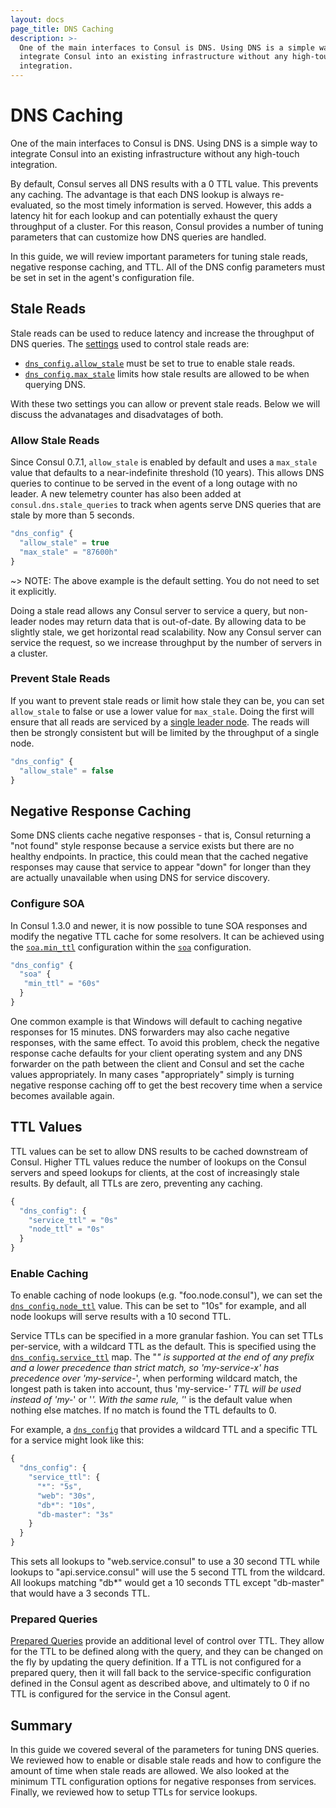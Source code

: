 ```yaml
---
layout: docs
page_title: DNS Caching
description: >-
  One of the main interfaces to Consul is DNS. Using DNS is a simple way to
  integrate Consul into an existing infrastructure without any high-touch
  integration.
---
```


# DNS Caching

One of the main interfaces to Consul is DNS. Using DNS is a simple way to
integrate Consul into an existing infrastructure without any high-touch
integration.

By default, Consul serves all DNS results with a 0 TTL value. This prevents
any caching. The advantage is that each DNS lookup is always re-evaluated,
so the most timely information is served. However, this adds a latency hit
for each lookup and can potentially exhaust the query throughput of a cluster.
For this reason, Consul provides a number of tuning parameters that can
customize how DNS queries are handled.

In this guide, we will review important parameters for tuning
stale reads, negative response caching, and TTL. All of the DNS config
parameters must be set in set in the agent's configuration file.

<a name="stale"></a>

## Stale Reads

Stale reads can be used to reduce latency and increase the throughput
of DNS queries. The [settings](/docs/agent/options) used to control stale reads
are:

- [`dns_config.allow_stale`](/docs/agent/options#allow_stale) must be
  set to true to enable stale reads.
- [`dns_config.max_stale`](/docs/agent/options#max_stale) limits how stale results
  are allowed to be when querying DNS.

With these two settings you can allow or prevent stale reads. Below we will discuss
the advanatages and disadvatages of both.

### Allow Stale Reads

Since Consul 0.7.1, `allow_stale` is enabled by default and uses a `max_stale`
value that defaults to a near-indefinite threshold (10 years).
This allows DNS queries to continue to be served in the event
of a long outage with no leader. A new telemetry counter has also been added at
`consul.dns.stale_queries` to track when agents serve DNS queries that are stale
by more than 5 seconds.

```javascript
"dns_config" {
  "allow_stale" = true
  "max_stale" = "87600h"
}
```

~> NOTE: The above example is the default setting. You do not need to set it explicitly.

Doing a stale read allows any Consul server to
service a query, but non-leader nodes may return data that is
out-of-date. By allowing data to be slightly stale, we get horizontal
read scalability. Now any Consul server can service the request, so we
increase throughput by the number of servers in a cluster.

### Prevent Stale Reads

If you want to prevent stale reads or limit how stale they can be, you can set `allow_stale`
to false or use a lower value for `max_stale`. Doing the first will ensure that
all reads are serviced by a [single leader node](/docs/internals/consensus).
The reads will then be strongly consistent but will be limited by the throughput
of a single node.

```javascript
"dns_config" {
  "allow_stale" = false
}
```

## Negative Response Caching

Some DNS clients cache negative responses - that is, Consul returning a "not
found" style response because a service exists but there are no healthy
endpoints. In practice, this could mean that the cached negative responses may
cause that service to appear "down" for longer than they are actually unavailable
when using DNS for service discovery.

### Configure SOA

In Consul 1.3.0 and newer, it is now possible to tune SOA
responses and modify the negative TTL cache for some resolvers. It can
be achieved using the [`soa.min_ttl`](/docs/agent/options#soa_min_ttl)
configuration within the [`soa`](/docs/agent/options#soa) configuration.

```javascript
"dns_config" {
  "soa" {
   "min_ttl" = "60s"
  }
}
```

One common example is that Windows will default to caching negative responses
for 15 minutes. DNS forwarders may also cache negative responses, with the same
effect. To avoid this problem, check the negative response cache defaults for
your client operating system and any DNS forwarder on the path between the
client and Consul and set the cache values appropriately. In many cases
"appropriately" simply is turning negative response caching off to get the best
recovery time when a service becomes available again.

<a name="ttl"></a>

## TTL Values

TTL values can be set to allow DNS results to be cached downstream of Consul. Higher
TTL values reduce the number of lookups on the Consul servers and speed lookups for
clients, at the cost of increasingly stale results. By default, all TTLs are zero,
preventing any caching.

```javascript
{
  "dns_config": {
    "service_ttl" = "0s"
    "node_ttl" = "0s"
  }
}
```

### Enable Caching

To enable caching of node lookups (e.g. "foo.node.consul"), we can set the
[`dns_config.node_ttl`](/docs/agent/options#node_ttl) value. This can be set to
"10s" for example, and all node lookups will serve results with a 10 second TTL.

Service TTLs can be specified in a more granular fashion. You can set TTLs
per-service, with a wildcard TTL as the default. This is specified using the
[`dns_config.service_ttl`](/docs/agent/options#service_ttl) map. The "_"
is supported at the end of any prefix and a lower precedence than strict match,
so 'my-service-x' has precedence over 'my-service-_', when performing wildcard
match, the longest path is taken into account, thus 'my-service-_' TTL will
be used instead of 'my-_' or '_'. With the same rule, '_' is the default value
when nothing else matches. If no match is found the TTL defaults to 0.

For example, a [`dns_config`](/docs/agent/options#dns_config) that provides
a wildcard TTL and a specific TTL for a service might look like this:

```javascript
{
  "dns_config": {
    "service_ttl": {
      "*": "5s",
      "web": "30s",
      "db*": "10s",
      "db-master": "3s"
    }
  }
}
```

This sets all lookups to "web.service.consul" to use a 30 second TTL
while lookups to "api.service.consul" will use the 5 second TTL from the wildcard.
All lookups matching "db\*" would get a 10 seconds TTL except "db-master"
that would have a 3 seconds TTL.

### Prepared Queries

[Prepared Queries](/api/query) provide an additional
level of control over TTL. They allow for the TTL to be defined along with
the query, and they can be changed on the fly by updating the query definition.
If a TTL is not configured for a prepared query, then it will fall back to the
service-specific configuration defined in the Consul agent as described above,
and ultimately to 0 if no TTL is configured for the service in the Consul agent.

## Summary

In this guide we covered several of the parameters for tuning DNS queries. We reviewed
how to enable or disable stale reads and how to configure the amount of time when stale
reads are allowed. We also looked at the minimum TTL configuration options
for negative responses from services. Finally, we reviewed how to setup TTLs
for service lookups.
